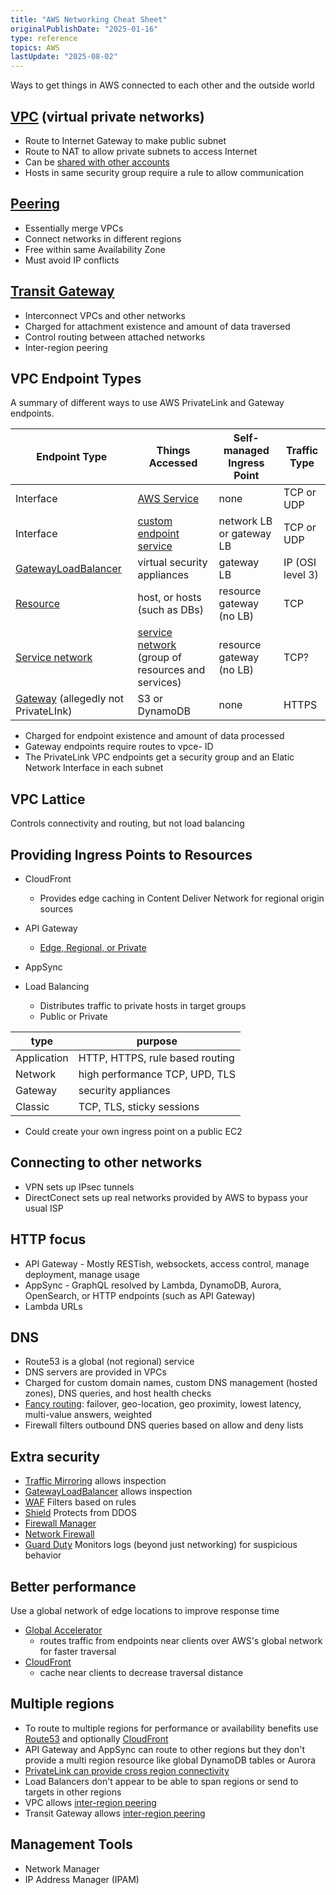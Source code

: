 ```yaml
---
title: "AWS Networking Cheat Sheet"
originalPublishDate: "2025-01-16"
type: reference
topics: AWS
lastUpdate: "2025-08-02"
---
```


Ways to get things in AWS connected to each other and the outside world

## [VPC](https://docs.aws.amazon.com/vpc/latest/userguide/what-is-amazon-vpc.html) (virtual private networks)

- Route to Internet Gateway to make public subnet
- Route to NAT to allow private subnets to access Internet
- Can be [shared with other accounts](https://docs.aws.amazon.com/vpc/latest/userguide/vpc-sharing.html)
- Hosts in same security group require a rule to allow communication

## [Peering](https://docs.aws.amazon.com/vpc/latest/peering/what-is-vpc-peering.html)

- Essentially merge VPCs
- Connect networks in different regions
- Free within same Availability Zone
- Must avoid IP conflicts

## [Transit Gateway](https://docs.aws.amazon.com/vpc/latest/tgw/what-is-transit-gateway.html)

- Interconnect VPCs and other networks
- Charged for attachment existence and amount of data traversed
- Control routing between attached networks
- Inter-region peering

## VPC Endpoint Types

A summary of different ways to use AWS PrivateLink and Gateway endpoints.

| Endpoint Type                                                                                                               | Things Accessed                                                                                                              | Self-managed Ingress Point | Traffic Type     |
| --------------------------------------------------------------------------------------------------------------------------- | ---------------------------------------------------------------------------------------------------------------------------- | -------------------------- | ---------------- |
| Interface                                                                                                                   | [AWS Service](https://docs.aws.amazon.com/vpc/latest/privatelink/privatelink-access-aws-services.html)                       | none                       | TCP or UDP       |
| Interface                                                                                                                   | [custom endpoint service](https://docs.aws.amazon.com/vpc/latest/privatelink/privatelink-share-your-services.html)           | network LB or gateway LB   | TCP or UDP       |
| [GatewayLoadBalancer](https://docs.aws.amazon.com/vpc/latest/privatelink/vpce-gateway-load-balancer.html)                   | virtual security appliances                                                                                                  | gateway LB                 | IP (OSI level 3) |
| [Resource](https://docs.aws.amazon.com/vpc/latest/privatelink/privatelink-access-resources.html#resource-endpoint-overview) | host, or hosts (such as DBs)                                                                                                 | resource gateway (no LB)   | TCP              |
| [Service network](https://docs.aws.amazon.com/vpc/latest/privatelink/privatelink-access-service-networks.html)              | [service network](https://docs.aws.amazon.com/vpc-lattice/latest/ug/service-networks.html) (group of resources and services) | resource gateway (no LB)   | TCP?             |
| [Gateway](https://docs.aws.amazon.com/vpc/latest/privatelink/gateway-endpoints.html) (allegedly  not PrivateLInk)                                        | S3 or DynamoDB                                                                                                               | none                       | HTTPS            |

- Charged for endpoint existence and amount of data processed
- Gateway endpoints require routes to vpce- ID
- The PrivateLink VPC endpoints get a security group and an Elatic Network Interface in each subnet


## VPC Lattice

Controls connectivity and routing, but not load balancing

## Providing Ingress Points to Resources

- CloudFront
    - Provides edge caching in Content Deliver Network for regional origin sources
- API Gateway
    - [Edge, Regional, or Private](https://docs.aws.amazon.com/apigateway/latest/developerguide/api-gateway-api-endpoint-types.html)
- AppSync

- Load Balancing
    - Distributes traffic to private hosts in target groups
    - Public or Private

| type        | purpose                         |
| ----------- | ------------------------------- |
| Application | HTTP, HTTPS, rule based routing |
| Network     | high performance TCP, UPD, TLS  |
| Gateway     | security appliances             |
| Classic     | TCP, TLS, sticky sessions       |

- Could create your own ingress point on a public EC2


## Connecting to other networks

- VPN sets up IPsec tunnels
- DirectConect sets up real networks provided by AWS to bypass your usual ISP

## HTTP focus

- API Gateway - Mostly RESTish, websockets, access control, manage deployment, manage usage
- AppSync - GraphQL resolved by Lambda, DynamoDB, Aurora, OpenSearch, or HTTP endpoints (such as API Gateway)
- Lambda URLs


## DNS

- Route53 is a global (not regional) service
- DNS servers are provided in VPCs
- Charged for custom domain names, custom DNS management (hosted zones), DNS queries, and host health checks
- [Fancy routing](https://docs.aws.amazon.com/Route53/latest/DeveloperGuide/routing-policy.html): failover, geo-location, geo proximity, lowest latency, multi-value answers, weighted
- Firewall filters outbound DNS queries based on allow and deny lists

## Extra security

- [Traffic Mirroring](https://docs.aws.amazon.com/vpc/latest/mirroring/what-is-traffic-mirroring.html) allows inspection
- [GatewayLoadBalancer](https://docs.aws.amazon.com/vpc/latest/privatelink/vpce-gateway-load-balancer.html) allows inspection
- [WAF](https://docs.aws.amazon.com/waf/latest/developerguide/waf-chapter.html) Filters based on rules
- [Shield](https://docs.aws.amazon.com/waf/latest/developerguide/shield-chapter.html) Protects from DDOS
- [Firewall Manager](https://docs.aws.amazon.com/waf/latest/developerguide/fms-chapter.html)
- [Network Firewall](https://docs.aws.amazon.com/network-firewall/latest/developerguide/what-is-aws-network-firewall.html)
- [Guard Duty](https://docs.aws.amazon.com/guardduty/latest/ug/what-is-guardduty.html) Monitors logs (beyond just networking) for suspicious behavior

## Better performance
Use a global network of edge locations to improve response time
- [Global Accelerator](https://docs.aws.amazon.com/global-accelerator/latest/dg/what-is-global-accelerator.html)
    - routes traffic from endpoints near clients over AWS's global network for faster traversal
- [CloudFront](https://docs.aws.amazon.com/AmazonCloudFront/latest/DeveloperGuide/Introduction.html)
    - cache near clients to decrease traversal distance

## Multiple regions
- To route to multiple regions for performance or availability benefits use [Route53](https://aws.amazon.com/blogs/compute/implementing-multi-region-failover-for-amazon-api-gateway/) and optionally [CloudFront](https://docs.aws.amazon.com/architecture-diagrams/latest/multi-region-api-gateway-with-cloudfront/multi-region-api-gateway-with-cloudfront.html) 
- API Gateway and AppSync can route to other regions but they don't provide a multi region resource like global DynamoDB tables or Aurora
- [PrivateLink can provide cross region connectivity](https://aws.amazon.com/blogs/networking-and-content-delivery/introducing-cross-region-connectivity-for-aws-privatelink/)
- Load Balancers don't appear to be able to span regions or send to targets in other regions
- VPC allows [inter-region peering](https://docs.aws.amazon.com/vpc/latest/peering/what-is-vpc-peering.html)
- Transit Gateway allows [inter-region peering](https://docs.aws.amazon.com/vpc/latest/tgw/tgw-peering.html)


## Management Tools

- Network Manager
- IP Address Manager (IPAM)
